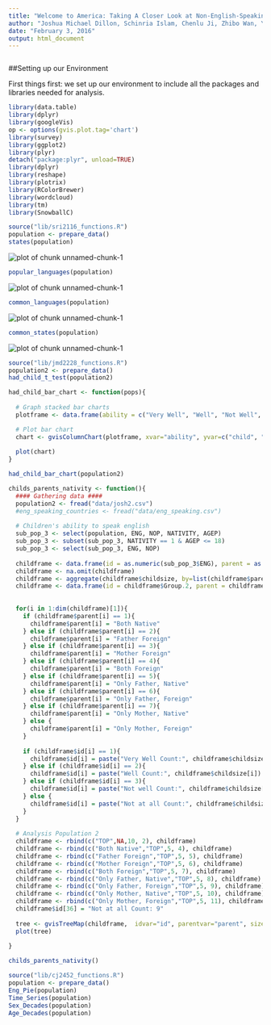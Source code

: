 ```yaml
---
title: "Welcome to America: Taking A Closer Look at Non-English-Speaking Immigrants in the ACS 2013"
author: "Joshua Michael Dillon, Schinria Islam, Chenlu Ji, Zhibo Wan, Yuan Zhao"
date: "February 3, 2016"
output: html_document
---
```



```r


```

##Setting up our Environment

First things first: we set up our environment to include all the packages and libraries needed for analysis.


```r
library(data.table)
library(dplyr)
library(googleVis)
op <- options(gvis.plot.tag='chart')
library(survey)
library(ggplot2)
library(plyr)
detach("package:plyr", unload=TRUE)
library(dplyr)
library(reshape)
library(plotrix)
library(RColorBrewer)
library(wordcloud)
library(tm)
library(SnowballC)
```

```r
source("lib/sri2116_functions.R")
population <- prepare_data()
states(population)

```
<p><img src="figs/states1.png" alt="plot of chunk unnamed-chunk-1"> </p>
```r
popular_languages(population)

```
<p><img src="figs/wordcloud.png" alt="plot of chunk unnamed-chunk-1"> </p>
```r
common_languages(population)
```
<p><img src="figs/common_lang.png" alt="plot of chunk unnamed-chunk-1"> </p>
```r
common_states(population)
```
<p><img src="figs/common_states.png" alt="plot of chunk unnamed-chunk-1"> </p>
```r
source("lib/jmd2228_functions.R")
population2 <- prepare_data()
had_child_t_test(population2)
```

```r
had_child_bar_chart <- function(pops){
  
  # Graph stacked bar charts
  plotframe <- data.frame(ability = c("Very Well", "Well", "Not Well", "Not at all"), child = c(prop.table(table(pops$children))), nochild = c(prop.table(table(pops$nochildren))))

  # Plot bar chart
  chart <- gvisColumnChart(plotframe, xvar="ability", yvar=c("child", "nochild"), options=list(isStacked=TRUE, title="Parents' Ability to Speak English Stacked By Birth of Child", vAxes="[{title:'Percent of Sub Population'}]", series="[{labelInLegend: 'Child'}, {labelInLegend: 'No child'}]"))
                           
  plot(chart)
}

had_child_bar_chart(population2)

```

```r
childs_parents_nativity <- function(){
  #### Gathering data ####
  population2 <- fread("data/josh2.csv")
  #eng_speaking_countries <- fread("data/eng_speaking.csv")
  
  # Children's ability to speak english
  sub_pop_3 <- select(population, ENG, NOP, NATIVITY, AGEP)
  sub_pop_3 <- subset(sub_pop_3, NATIVITY == 1 & AGEP <= 18)
  sub_pop_3 <- select(sub_pop_3, ENG, NOP)
  
  childframe <- data.frame(id = as.numeric(sub_pop_3$ENG), parent = as.numeric(sub_pop_3$NOP), childsize = c(rep(1,length(sub_pop_3$ENG))), fac = as.numeric(sub_pop_3$ENG))
  childframe <- na.omit(childframe)
  childframe <- aggregate(childframe$childsize, by=list(childframe$parent, childframe$id), sum)
  childframe <- data.frame(id = childframe$Group.2, parent = childframe$Group.1, childsize = childframe$x, fac = childframe$x)
  
  
  for(i in 1:dim(childframe)[1]){
    if (childframe$parent[i] == 1){
      childframe$parent[i] = "Both Native"
    } else if (childframe$parent[i] == 2){
      childframe$parent[i] = "Father Foreign"
    } else if (childframe$parent[i] == 3){
      childframe$parent[i] = "Mother Foreign"
    } else if (childframe$parent[i] == 4){
      childframe$parent[i] = "Both Foreign"
    } else if (childframe$parent[i] == 5){
      childframe$parent[i] = "Only Father, Native"
    } else if (childframe$parent[i] == 6){
      childframe$parent[i] = "Only Father, Foreign"
    } else if (childframe$parent[i] == 7){
      childframe$parent[i] = "Only Mother, Native"
    } else {
      childframe$parent[i] = "Only Mother, Foreign"
    }
    
    if (childframe$id[i] == 1){
      childframe$id[i] = paste("Very Well Count:", childframe$childsize[i])
    } else if (childframe$id[i] == 2){
      childframe$id[i] = paste("Well Count:", childframe$childsize[i])
    } else if (childframe$id[i] == 3){
      childframe$id[i] = paste("Not well Count:", childframe$childsize[i])
    } else {
      childframe$id[i] = paste("Not at all Count:", childframe$childsize[i])
    }
  }
  
  # Analysis Population 2
  childframe <- rbind(c("TOP",NA,10, 2), childframe)
  childframe <- rbind(c("Both Native","TOP",5, 4), childframe)
  childframe <- rbind(c("Father Foreign","TOP",5, 5), childframe)
  childframe <- rbind(c("Mother Foreign","TOP",5, 6), childframe)
  childframe <- rbind(c("Both Foreign","TOP",5, 7), childframe)
  childframe <- rbind(c("Only Father, Native","TOP",5, 8), childframe)
  childframe <- rbind(c("Only Father, Foreign","TOP",5, 9), childframe)
  childframe <- rbind(c("Only Mother, Native","TOP",5, 10), childframe)
  childframe <- rbind(c("Only Mother, Foreign","TOP",5, 11), childframe)
  childframe$id[36] = "Not at all Count: 9"
  
  tree <- gvisTreeMap(childframe,  idvar="id", parentvar="parent", sizevar="childsize", colorvar="fac", options=list(minColor='#EDF8FB',midColor='#66C2A4',maxColor='#006D2C'))
  plot(tree)
  
}

childs_parents_nativity()
```

```r
source("lib/cj2452_functions.R")
population <- prepare_data()
Eng_Pie(population)
Time_Series(population)
Sex_Decades(population)
Age_Decades(population)
```

```r

```

